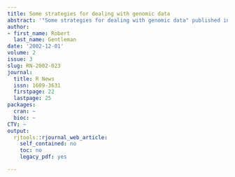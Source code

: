 ```yaml
---
title: Some strategies for dealing with genomic data
abstract: '"Some strategies for dealing with genomic data" published in R News.'
author:
- first_name: Robert
  last_name: Gentleman
date: '2002-12-01'
volume: 2
issue: 3
slug: RN-2002-023
journal:
  title: R News
  issn: 1609-3631
  firstpage: 22
  lastpage: 25
packages:
  cran: ~
  bioc: ~
CTV: ~
output:
  rjtools::rjournal_web_article:
    self_contained: no
    toc: no
    legacy_pdf: yes

---
```

